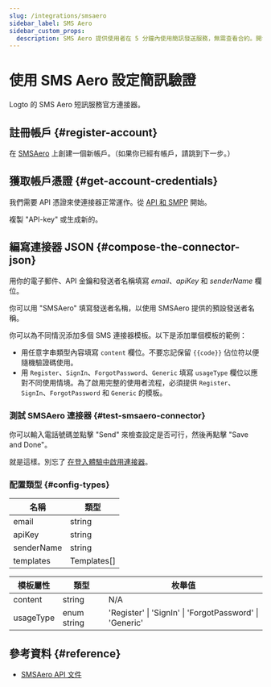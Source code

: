 ```yaml
---
slug: /integrations/smsaero
sidebar_label: SMS Aero
sidebar_custom_props:
  description: SMS Aero 提供使用者在 5 分鐘內使用簡訊發送服務，無需查看合約。開發者可使用便捷的 API，並享有 24x7 線上聊天支援。
---
```



# 使用 SMS Aero 設定簡訊驗證

Logto 的 SMS Aero 短訊服務官方連接器。

<GuideTip />

## 註冊帳戶 \{#register-account}

在 [SMSAero](https://smsaero.ru/) 上創建一個新帳戶。（如果你已經有帳戶，請跳到下一步。）

## 獲取帳戶憑證 \{#get-account-credentials}

我們需要 API 憑證來使連接器正常運作。從 [API 和 SMPP](https://smsaero.ru/cabinet/settings/apikey/) 開始。

複製 "API-key" 或生成新的。

## 編寫連接器 JSON \{#compose-the-connector-json}

用你的電子郵件、API 金鑰和發送者名稱填寫 _email_、_apiKey_ 和 _senderName_ 欄位。

你可以用 "SMSAero" 填寫發送者名稱，以使用 SMSAero 提供的預設發送者名稱。

你可以為不同情況添加多個 SMS 連接器模板。以下是添加單個模板的範例：

- 用任意字串類型內容填寫 `content` 欄位。不要忘記保留 `{{code}}` 佔位符以便隨機驗證碼使用。
- 用 `Register`、`SignIn`、`ForgotPassword`、`Generic` 填寫 `usageType` 欄位以應對不同使用情境。為了啟用完整的使用者流程，必須提供 `Register`、`SignIn`、`ForgotPassword` 和 `Generic` 的模板。

### 測試 SMSAero 連接器 \{#test-smsaero-connector}

你可以輸入電話號碼並點擊 "Send" 來檢查設定是否可行，然後再點擊 "Save and Done"。

就是這樣。別忘了 [在登入體驗中啟用連接器](/connectors/sms-connectors/#enable-phone-number-sign-up-or-sign-in)。

### 配置類型 \{#config-types}

| 名稱       | 類型        |
| ---------- | ----------- |
| email      | string      |
| apiKey     | string      |
| senderName | string      |
| templates  | Templates[] |

| 模板屬性         | 類型        | 枚舉值                                                   |
| ---------------- | ----------- | ------------------------------------------------------- |
| content          | string      | N/A                                                     |
| usageType        | enum string | 'Register' \| 'SignIn' \| 'ForgotPassword' \| 'Generic' |

## 參考資料 \{#reference}

- [SMSAero API 文件](https://smsaero.ru/integration/documentation/api/)